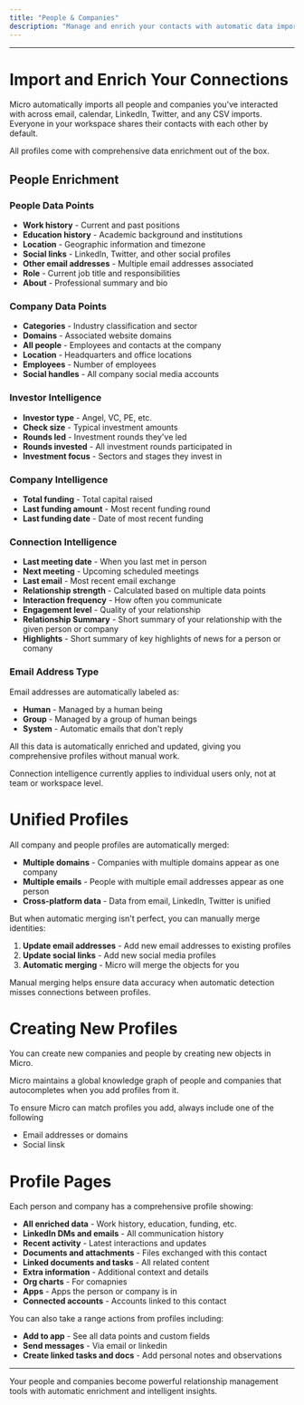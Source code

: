```yaml
---
title: "People & Companies"
description: "Manage and enrich your contacts with automatic data import and intelligent profile merging."
---
```


---

# Import and Enrich Your Connections

Micro automatically imports all people and companies you've interacted with across email, calendar, LinkedIn, Twitter, and any CSV imports. Everyone in your workspace shares their contacts with each other by default.


All profiles come with comprehensive data enrichment out of the box.

## People Enrichment

### People Data Points
- **Work history** - Current and past positions
- **Education history** - Academic background and institutions
- **Location** - Geographic information and timezone
- **Social links** - LinkedIn, Twitter, and other social profiles
- **Other email addresses** - Multiple email addresses associated
- **Role** - Current job title and responsibilities
- **About** - Professional summary and bio

### Company Data Points
- **Categories** - Industry classification and sector
- **Domains** - Associated website domains
- **All people** - Employees and contacts at the company
- **Location** - Headquarters and office locations
- **Employees** - Number of employees
- **Social handles** - All company social media accounts

### Investor Intelligence
- **Investor type** - Angel, VC, PE, etc.
- **Check size** - Typical investment amounts
- **Rounds led** - Investment rounds they've led
- **Rounds invested** - All investment rounds participated in
- **Investment focus** - Sectors and stages they invest in

### Company Intelligence
- **Total funding** - Total capital raised
- **Last funding amount** - Most recent funding round
- **Last funding date** - Date of most recent funding

### Connection Intelligence
- **Last meeting date** - When you last met in person
- **Next meeting** - Upcoming scheduled meetings
- **Last email** - Most recent email exchange
- **Relationship strength** - Calculated based on multiple data points
- **Interaction frequency** - How often you communicate
- **Engagement level** - Quality of your relationship
- **Relationship Summary** - Short summary of your relationship with the given person or company
- **Highlights** - Short summary of key highlights of news for a person or comany

### Email Address Type

Email addresses are automatically labeled as:

- **Human** - Managed by a human being
- **Group** - Managed by a group of human beings
- **System** - Automatic emails that don't reply

<Tip>All this data is automatically enriched and updated, giving you comprehensive profiles without manual work.</Tip>

<Note>Connection intelligence currently applies to individual users only, not at team or workspace level.</Note>

# Unified Profiles

All company and people profiles are automatically merged:

- **Multiple domains** - Companies with multiple domains appear as one company
- **Multiple emails** - People with multiple email addresses appear as one person
- **Cross-platform data** - Data from email, LinkedIn, Twitter is unified

But when automatic merging isn't perfect, you can manually merge identities:

1. **Update email addresses** - Add new email addresses to existing profiles
2. **Update social links** - Add new social media profiles
3. **Automatic merging** - Micro will merge the objects for you

<Note>Manual merging helps ensure data accuracy when automatic detection misses connections between profiles.</Note>

# Creating New Profiles

You can create new companies and people by creating new objects in Micro.

Micro maintains a global knowledge graph of people and companies that autocompletes when you add profiles from it.

To ensure Micro can match profiles you add, always include one of the following
- Email addresses or domains 
- Social linsk


# Profile Pages

Each person and company has a comprehensive profile showing:

- **All enriched data** - Work history, education, funding, etc.
- **LinkedIn DMs and emails** - All communication history
- **Recent activity** - Latest interactions and updates
- **Documents and attachments** - Files exchanged with this contact
- **Linked documents and tasks** - All related content
- **Extra information** - Additional context and details
- **Org charts** - For comapnies
- **Apps** - Apps the person or company is in
- **Connected accounts** - Accounts linked to this contact


You can also take a range actions from profiles including:
- **Add to app** - See all data points and custom fields
- **Send messages** - Via email or linkedin
- **Create linked tasks and docs** - Add personal notes and observations



---

Your people and companies become powerful relationship management tools with automatic enrichment and intelligent insights.